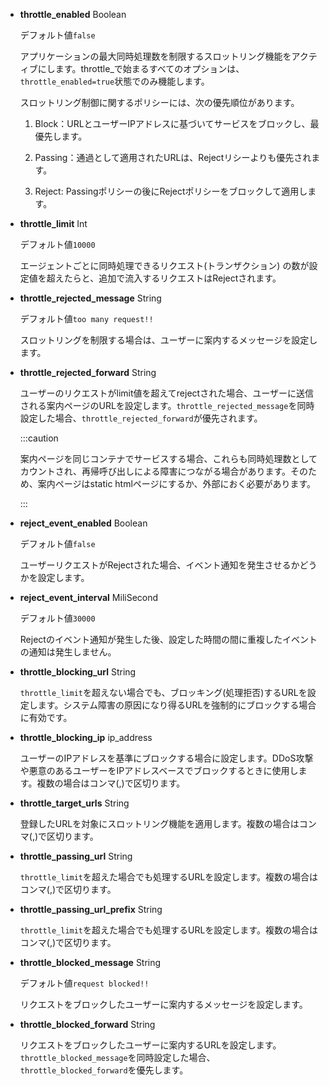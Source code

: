 -   **throttle_enabled** <span class='type'>Boolean</span>

    デフォルト値`false`

    アプリケーションの最大同時処理数を制限するスロットリング機能をアクティブにします。throttle\_で始まるすべてのオプションは、`throttle_enabled=true`状態でのみ機能します。

    スロットリング制御に関するポリシーには、次の優先順位があります。

    1.  Block：URLとユーザーIPアドレスに基づいてサービスをブロックし、最優先します。

    2.  Passing：通過として適用されたURLは、Rejectリシーよりも優先されます。

    3.  Reject: Passingポリシーの後にRejectポリシーをブロックして適用します。

-   **throttle_limit** <span class='type'>Int</span>

    デフォルト値`10000`

    エージェントごとに同時処理できるリクエスト(トランザクション) の数が設定値を超えたらと、追加で流入するリクエストはRejectされます。

-   **throttle_rejected_message** <span class='type'>String</span>

    デフォルト値`too many request!!`

    スロットリングを制限する場合は、ユーザーに案内するメッセージを設定します。

-   **throttle_rejected_forward** <span class='type'>String</span>

    ユーザーのリクエストがlimit値を超えてrejectされた場合、ユーザーに送信される案内ページのURLを設定します。`throttle_rejected_message`を同時設定した場合、`throttle_rejected_forward`が優先されます。

    :::caution

    案内ページを同じコンテナでサービスする場合、これらも同時処理数としてカウントされ、再帰呼び出しによる障害につながる場合があります。そのため、案内ページはstatic htmlページにするか、外部におく必要があります。

    :::

-   **reject_event_enabled** <span class='type'>Boolean</span>

    デフォルト値`false`

    ユーザーリクエストがRejectされた場合、イベント通知を発生させるかどうかを設定します。

-   **reject_event_interval** <span class='type'>MiliSecond</span>

    デフォルト値`30000`

    Rejectのイベント通知が発生した後、設定した時間の間に重複したイベントの通知は発生しません。

-   **throttle_blocking_url** <span class='type'>String</span>

    `throttle_limit`を超えない場合でも、ブロッキング(処理拒否)するURLを設定します。システム障害の原因になり得るURLを強制的にブロックする場合に有効です。

-   **throttle_blocking_ip** <span class='type'>ip_address</span>

    ユーザーのIPアドレスを基準にブロックする場合に設定します。DDoS攻撃や悪意のあるユーザーをIPアドレスベースでブロックするときに使用します。複数の場合はコンマ(,)で区切ります。

-   **throttle_target_urls** <span class='type'>String</span>

    登録したURLを対象にスロットリング機能を適用します。複数の場合はコンマ(,)で区切ります。

-   **throttle_passing_url** <span class='type'>String</span>

    `throttle_limit`を超えた場合でも処理するURLを設定します。複数の場合はコンマ(,)で区切ります。

-   **throttle_passing_url_prefix** <span class='type'>String</span>

    `throttle_limit`を超えた場合でも処理するURLを設定します。複数の場合はコンマ(,)で区切ります。

-   **throttle_blocked_message** <span class='type'>String</span>

    デフォルト値`request blocked!!`

    リクエストをブロックしたユーザーに案内するメッセージを設定します。

-   **throttle_blocked_forward** <span class='type'>String</span>

    リクエストをブロックしたユーザーに案内するURLを設定します。`throttle_blocked_message`を同時設定した場合、`throttle_blocked_forward`を優先します。
